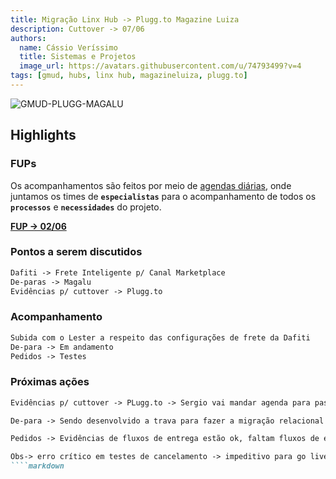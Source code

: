 ```yaml
---
title: Migração Linx Hub -> Plugg.to Magazine Luiza
description: Cuttover -> 07/06
authors:
  name: Cássio Veríssimo
  title: Sistemas e Projetos
  image_url: https://avatars.githubusercontent.com/u/74793499?v=4
tags: [gmud, hubs, linx hub, magazineluiza, plugg.to]
---
```


![GMUD-PLUGG-MAGALU](https://landing-page-space-bet-gn.nyc3.digitaloceanspaces.com/migracao-magalu.png)

<!--truncate-->

<ReactPlayer url='https://www.youtube.com/watch?v=8R6StQfLNbw' />

## Highlights

### FUPs

Os acompanhamentos são feitos por meio de <a href="https://meet.google.com/ukh-fgmd-mwa" target="_blank">agendas diárias</a>, onde juntamos os times de **`especialistas`** para o acompanhamento de todos os **`processos`** e **`necessidades`** do projeto.

[**FUP -> 02/06**]("")

### Pontos a serem discutidos

````markdown
Dafiti -> Frete Inteligente p/ Canal Marketplace
De-paras -> Magalu
Evidências p/ cuttover -> Plugg.to
````
### Acompanhamento
````markdown
Subida com o Lester a respeito das configurações de frete da Dafiti
De-para -> Em andamento
Pedidos -> Testes
````
### Próximas ações
````markdown
Evidências p/ cuttover -> PLugg.to -> Sergio vai mandar agenda para passar a doc 

De-para -> Sendo desenvolvido a trava para fazer a migração relacional dos SKUs de Destino

Pedidos -> Evidências de fluxos de entrega estão ok, faltam fluxos de exceção e regressivos

Obs-> erro crítico em testes de cancelamento -> impeditivo para go live
````markdown
